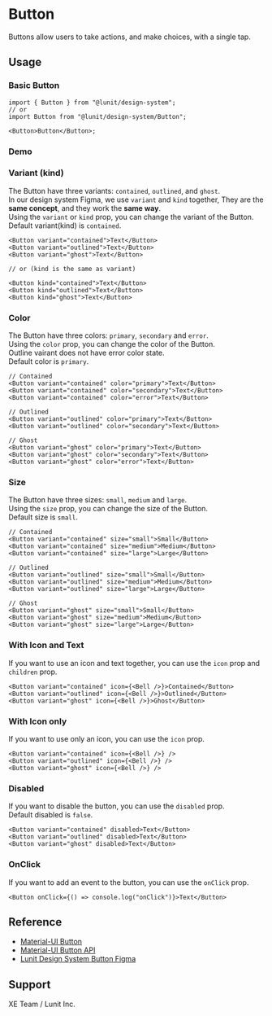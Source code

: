 

<Meta name="Button Docs" of={ButtonStories} />

# Button

Buttons allow users to take actions, and make choices, with a single tap.

## Usage

### Basic Button

```tsx
import { Button } from "@lunit/design-system";
// or
import Button from "@lunit/design-system/Button";

<Button>Button</Button>;
```

### Demo

<Canvas of={ButtonStories.BasicButton} sourceState="none" />

<Controls />

### Variant (kind)

The Button have three variants: `contained`, `outlined`, and `ghost`.<br />
In our design system Figma, we use `variant` and `kind` together, They are the **same concept**, and they work the **same way**.<br />
Using the `variant` or `kind` prop, you can change the variant of the Button.<br />
Default variant(kind) is `contained`.

<Canvas
  of={ButtonKindStories.Kind}
  meta={ButtonKindStories}
  sourceState="none"
/>

```tsx
<Button variant="contained">Text</Button>
<Button variant="outlined">Text</Button>
<Button variant="ghost">Text</Button>

// or (kind is the same as variant)

<Button kind="contained">Text</Button>
<Button kind="outlined">Text</Button>
<Button kind="ghost">Text</Button>
```

### Color

The Button have three colors: `primary`, `secondary` and `error`.<br />
Using the `color` prop, you can change the color of the Button.<br />
Outline vairant does not have error color state.<br />
Default color is `primary`.

<Canvas
  of={ButtonColorStories.Color}
  meta={ButtonColorStories}
  sourceState="none"
/>

```tsx
// Contained
<Button variant="contained" color="primary">Text</Button>
<Button variant="contained" color="secondary">Text</Button>
<Button variant="contained" color="error">Text</Button>

// Outlined
<Button variant="outlined" color="primary">Text</Button>
<Button variant="outlined" color="secondary">Text</Button>

// Ghost
<Button variant="ghost" color="primary">Text</Button>
<Button variant="ghost" color="secondary">Text</Button>
<Button variant="ghost" color="error">Text</Button>
```

### Size

The Button have three sizes: `small`, `medium` and `large`.<br />
Using the `size` prop, you can change the size of the Button.<br />
Default size is `small`.

<Canvas of={ButtonStories.Size} sourceState="none" />

```tsx
// Contained
<Button variant="contained" size="small">Small</Button>
<Button variant="contained" size="medium">Medium</Button>
<Button variant="contained" size="large">Large</Button>

// Outlined
<Button variant="outlined" size="small">Small</Button>
<Button variant="outlined" size="medium">Medium</Button>
<Button variant="outlined" size="large">Large</Button>

// Ghost
<Button variant="ghost" size="small">Small</Button>
<Button variant="ghost" size="medium">Medium</Button>
<Button variant="ghost" size="large">Large</Button>

```

### With Icon and Text

If you want to use an icon and text together, you can use the `icon` prop and `children` prop.

<Canvas
  of={ButtonIconStories.IconWithTextButton}
  meta={ButtonIconStories}
  sourceState="none"
/>

```tsx
<Button variant="contained" icon={<Bell />}>Contained</Button>
<Button variant="outlined" icon={<Bell />}>Outlined</Button>
<Button variant="ghost" icon={<Bell />}>Ghost</Button>
```

### With Icon only

If you want to use only an icon, you can use the `icon` prop.

<Canvas
  of={ButtonIconStories.IconOnlyButton}
  meta={ButtonIconStories}
  sourceState="none"
/>

```tsx
<Button variant="contained" icon={<Bell />} />
<Button variant="outlined" icon={<Bell />} />
<Button variant="ghost" icon={<Bell />} />
```

### Disabled

If you want to disable the button, you can use the `disabled` prop.<br />
Default disabled is `false`.

<Canvas
  of={ButtonStories.Disabled}
  meta={ButtonIconStories}
  sourceState="none"
/>

```tsx
<Button variant="contained" disabled>Text</Button>
<Button variant="outlined" disabled>Text</Button>
<Button variant="ghost" disabled>Text</Button>
```

### OnClick

If you want to add an event to the button, you can use the `onClick` prop.

<Canvas
  of={ButtonKindStories.Kind}
  meta={ButtonKindStories}
  sourceState="none"
/>

```tsx
<Button onClick={() => console.log("onClick")}>Text</Button>
```

## Reference

- [Material-UI Button](https://mui.com/material-ui/react-button/)
- [Material-UI Button API](https://mui.com/api/button/)
- [Lunit Design System Button Figma](https://www.figma.com/file/BSdRUpEPp7XiJ9YnEqpf6F/1.0.0_Components?type=design&node-id=284-3&mode=design&t=dM6Vnv02YvTzQ8vH-0)

## Support

XE Team / Lunit Inc.

